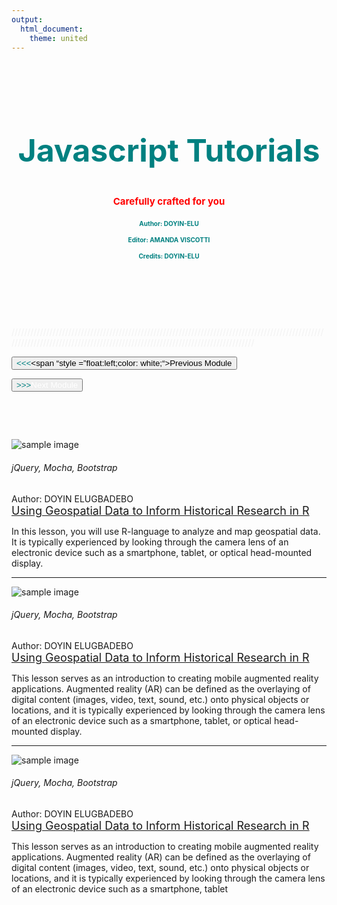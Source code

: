 ```yaml
---
output:
  html_document:
    theme: united
---
```


<div class="jumbotron w3-padding-32" style="background-size: cover; margin-right: -24%; margin-left: -24%; padding-right: 24%; padding-left: 24%; padding-top: 8.5%; padding-bottom: 7.5%; margin-bottom:3px;">
<header class="masthead text-white text-center">
<div class="overlay"></div>
<div class="container">
<div class="row">
<div class="col-xl-9 mx-auto">
<h2 class="w3-wide" style ="color:teal; font-size: 50px;">Javascript Tutorials</h2>
<h4 class="w3-opacity" style ="font-size: 15px; color:red;">Carefully crafted for you</h4>
</div>
<div class = "row">
<div class = class="col-xl-3 mx-auto"><h4 class="w3-opacity" style ="font-size: 10px; color:teal;">Author: DOYIN-ELU</h4></div>
<div class = class="col-xl-3 mx-auto"><h4 class="w3-opacity" style ="font-size: 10px; color:teal;">Editor: AMANDA VISCOTTI</h4></div>
<div class = class="col-xl-3 mx-auto"><h4 class="w3-opacity" style ="font-size: 10px; color:teal;">Credits: DOYIN-ELU</h4></div>
</div>
</div>
</div>
<header>
</div>
<div class="row">
<span class="col-xl-12 mx-auto" style =  "color:#f1f1f1;">       ////////////////////////////////////////////////////////////////////////////////////////////////////////////////////////////////////////////////////////////////////////////////
</span>
</div>

<div class ="container-fluid">
<div class = "row">
<div class="col-lg-6 col-md-6">
<a href = "database.html"><button class="btn btn-default btn-block"><span style = "float:left; color: teal;"> <<< </span><span "style = "float:left;color: white;">Previous Module</span></button></a>
</div>
<div class="col-lg-6 col-md-6">
<a href = "ror.html"><button class="btn btn-default btn-block"><span style = "float:right; color: white;">Next Module </span><span style = "float:right; color: teal;"> >>> </span></button></a>
</div>
</div>

<br>

<script async src="//pagead2.googlesyndication.com/pagead/js/adsbygoogle.js"></script>
<script>
  (adsbygoogle = window.adsbygoogle || []).push({
    google_ad_client: "ca-pub-4119834753934649",
    enable_page_level_ads: true
  });
</script>

<br>

<div class="row">
<div class = "col-lg-3 col-md-3">
<div class="quarterContainer">
<img src="images/historian3.png" alt="sample image"/>
</div>
</div>
<div class = "col-lg-9 col-md-9">
<span><h6>jQuery, Mocha, Bootstrap</h6><span sytle = "float:right;">Author: DOYIN ELUGBADEBO</span></span>
<div style = "color:#3388cd; font-size:18px;"><a href = "a_tutorial_series_on_mastering_mysql_with_php_PART1-intro_to_rdbms_using_mysql_for_KRYSTALVIEW.html">Using Geospatial Data to Inform Historical Research in R</a></div>

In this lesson, you will use R-language to analyze and map geospatial data. It is typically experienced by looking through the camera lens of an electronic device such as a smartphone, tablet, or optical head-mounted display.
</div>
</div>

***

<div class="row">
<div class = "col-lg-3 col-md-3">
<div class="quarterContainer">
<img src="images/historian1.png" alt="sample image"/>
</div>
</div>
<div class = "col-lg-9 col-md-9">
<span><h6>jQuery, Mocha, Bootstrap</h6></span><span sytle = "float:  right;">Author: DOYIN ELUGBADEBO</span>
<div style = "color:#3388cd; font-size:18px;"><a href = "a_tutorial_series_on_mastering_mysql_with_php_PART2-designing_database_tables.html">Using Geospatial Data to Inform Historical Research in R</a></div>

This lesson serves as an introduction to creating mobile augmented reality applications. Augmented reality (AR) can be defined as the overlaying of digital content (images, video, text, sound, etc.) onto physical objects or locations, and it is typically experienced by looking through the camera lens of an electronic device such as a smartphone, tablet, or optical head-mounted display.
</div>
</div>

***

<div class="row">
<div class = "col-lg-3 col-md-3">
<div class="quarterContainer">
<img src="images/historian2.png" alt="sample image"/>
</div>
</div>
<div class = "col-lg-9 col-md-9">
<span><h6>jQuery, Mocha, Bootstrap</h6></span><span sytle = "float:  right;">Author: DOYIN ELUGBADEBO</span>
<div style = "color:#3388cd; font-size:18px;"><a href = "a_tutorial_series_on_mastering_mysql_with_php_PART3-mysql-database-query.html">Using Geospatial Data to Inform Historical Research in R</a></div> 

This lesson serves as an introduction to creating mobile augmented reality applications. Augmented reality (AR) can be defined as the overlaying of digital content (images, video, text, sound, etc.) onto physical objects or locations, and it is typically experienced by looking through the camera lens of an electronic device such as a smartphone, tablet
</div>
</div>
</div>